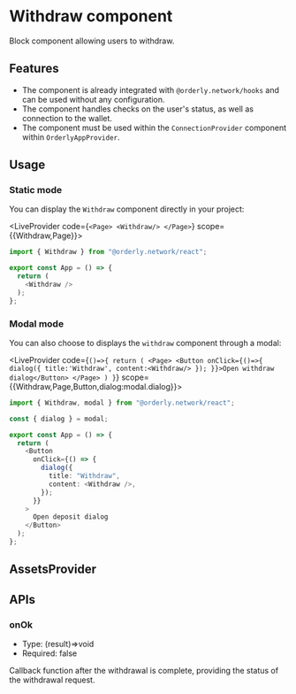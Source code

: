 
# Withdraw component

Block component allowing users to withdraw.

## Features

- The component is already integrated with `@orderly.network/hooks` and can be used without any configuration.
- The component handles checks on the user's status, as well as connection to the wallet.
- The component must be used within the `ConnectionProvider` component within `OrderlyAppProvider`.

## Usage

### Static mode

You can display the `Withdraw` component directly in your project:

<LiveProvider code={`<Page>
    <Withdraw/>
</Page>`} scope={{Withdraw,Page}}>
<div className="flex justify-center py-3 mt-5 rounded shadow-lg bg-base-700">

<LivePreview />

</div>
  
  <LiveError />
</LiveProvider>

```typescript copy
import { Withdraw } from "@orderly.network/react";

export const App = () => {
  return (
    <Withdraw />
  );
};
```

### Modal mode

You can also choose to displays the `withdraw` component through a modal:

<LiveProvider code={`()=>{
    return (
        <Page>
        <Button onClick={()=>{
            dialog({
                title:'Withdraw',
                content:<Withdraw/>
            });
        }}>Open withdraw dialog</Button>
</Page>
    )
}`} scope={{Withdraw,Page,Button,dialog:modal.dialog}}>
<div className="flex justify-center py-10 mt-5 rounded shadow-lg bg-base-700 color-item">

<LivePreview />

</div>
  
  <LiveError />
</LiveProvider>

```typescript copy
import { Withdraw, modal } from "@orderly.network/react";

const { dialog } = modal;

export const App = () => {
  return (
    <Button
      onClick={() => {
        dialog({
          title: "Withdraw",
          content: <Withdraw />,
        });
      }}
    >
      Open deposit dialog
    </Button>
  );
};
```

## AssetsProvider

## APIs

### onOk

- Type: (result)=>void
- Required: false

Callback function after the withdrawal is complete, providing the status of the withdrawal request.
